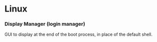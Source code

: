 # Linux

### Display Manager (login manager)

GUI to display at the end of the boot process, in place of the default shell.
